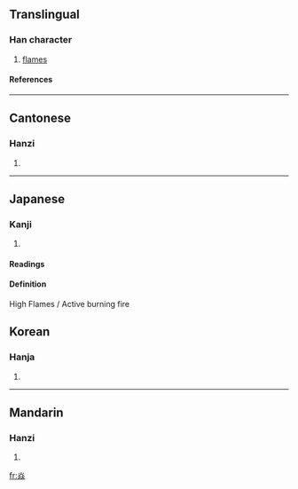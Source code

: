 ==Translingual==
===Han character===
{{Han char|rn=86|rad=火|as=08|sn=12|four=9088<sub>9</sub>|canj=火火火 (FFF)}}
# [[flames]]
====References====
{{Han ref|kx=0675.050|dkj=19142|dj=1086.160|hdz=32211.030|uh=7131|ud=28977|bh=DA5D|bd=55901}}

----
==Cantonese==
===Hanzi===
{{yue-hanzi|jyut=|y=yim6}}
# {{defn|Cantonese}}

----
==Japanese==
===Kanji===
{{ja-kanji|grade=|rs=火08}}
# {{defn|Japanese}} 
====Readings====
{{ja-readings|on=[[えん]] (en), [[けき]] (keki), [[きゃく]] (kyaku)|kun=[[ほのお]] (honoo)}}
====Definition====
High Flames / Active burning fire

==Korean==
===Hanja===
{{ko-hanja|hangeul=혁|eumhun=|rv=hyeok|mr=hyŏk|y=hyek}}
# {{defn|Korean}}

----
==Mandarin==
===Hanzi===
{{cmn-hanzi|pin=[[yàn]] (yan4)|wg=yen<sup>4</sup>}}
# {{defn|Mandarin}}

[[fr:焱]]